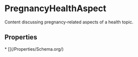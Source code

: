   
# PregnancyHealthAspect

Content discussing pregnancy-related aspects of a health topic.

## Properties

<Grid>
* [](/Properties/Schema.org/)
</Grid>

